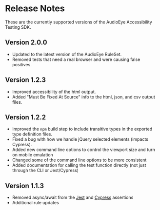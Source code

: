 # Release Notes

These are the currently supported versions of the AudioEye Accessibility Testing SDK.

## Version 2.0.0

- Updated to the latest version of the AudioEye RuleSet.
- Removed tests that need a real browser and were causing false positives.

## Version 1.2.3

- Improved accessibility of the html output.
- Added "Must Be Fixed At Source" info to the html, json, and csv output files.

## Version 1.2.2

- Improved the `npm` build step to include transitive types in the exported type definition files.
- Fixed a bug with how we handle jQuery selected elements (impacts Cypress).
- Added new command line options to control the viewport size and turn on mobile emulation
- Changed some of the command line options to be more consistent
- Added documentation for calling the test function directly (not just through the CLI or Jest/Cypress)

## Version 1.1.3

- Removed async/await from the [Jest](./jest) and [Cypress](./cypress) assertions
- Additional rule updates
